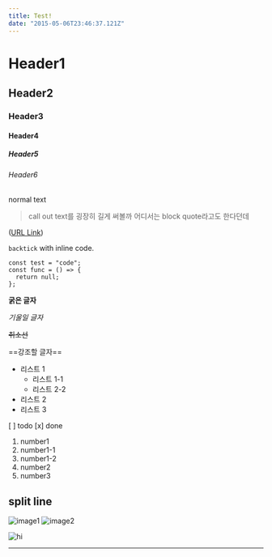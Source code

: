 ```yaml
---
title: Test!
date: "2015-05-06T23:46:37.121Z"
---
```


# Header1

## Header2

### Header3

#### Header4

##### Header5

###### Header6

normal text

> call out
> text를 굉장히 길게 써볼까
> 어디서는 block quote라고도
> 한다던데

([URL Link](https://en.wikipedia.org/wiki/Salted_duck_egg))

`backtick` with inline code.

```tsx{numberLines: true}
const test = "code";
const func = () => {
  return null;
};
```

**굵은 글자**

_기울일 글자_

~~취소선~~

==강조할 글자==

- 리스트 1
  - 리스트 1-1
  - 리스트 2-2
- 리스트 2
- 리스트 3

[ ] todo
[x] done

1. number1
1. number1-1
1. number1-2
1. number2
1. number3

## split line

![image1](./test.png)
![image2](../../../images/icon.png)

<img src="./test.png" alt="hi" />

---
